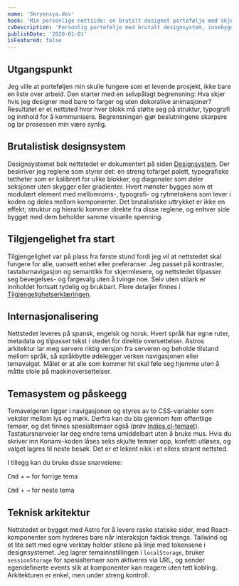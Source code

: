 ```yaml
---
name: 'Skryensya.dev'
hook: 'Min personlige nettside: en brutalt designet portefølje med skjulte påskeegg, avansert temasystem og tekniske detaljer som viser presisjon og frontend-ekspertise.'
cvDescription: 'Personlig portefølje med brutalt designsystem, innebygd tilgjengelighet, interaktive påskeegg og en teknisk arkitektur som fremhever detaljfokuset.'
publishDate: '2020-01-01'
isFeatured: false
---
```



## Utgangspunkt

Jeg ville at porteføljen min skulle fungere som et levende prosjekt, ikke bare en liste over arbeid. Den starter med en selvpålagt begrensning: Hva skjer hvis jeg designer med bare to farger og uten dekorative animasjoner? Resultatet er et nettsted hvor hver blokk må støtte seg på struktur, typografi og innhold for å kommunisere. Begrensningen gjør beslutningene skarpere og lar prosessen min være synlig.

## Brutalistisk designsystem

Designsystemet bak nettstedet er dokumentert på siden [Designsystem](/no/designsystem). Der beskriver jeg reglene som styrer det: en streng tofarget palett, typografiske tettheter som er kalibrert for ulike blokker, og diagonaler som deler seksjoner uten skygger eller gradienter. Hvert mønster bygges som et modulært element med mellomroms-, typografi- og rytmetokens som lever i koden og deles mellom komponenter. Det brutalistiske uttrykket er ikke en effekt; struktur og hierarki kommer direkte fra disse reglene, og enhver side bygget med dem beholder samme visuelle spenning.

## Tilgjengelighet fra start

Tilgjengelighet var på plass fra første stund fordi jeg vil at nettstedet skal fungere for alle, uansett enhet eller preferanser. Jeg passet på kontraster, tastaturnavigasjon og semantikk for skjermlesere, og nettstedet tilpasser seg bevegelses- og fargevalg uten å tvinge noe. Selv uten stilark er innholdet fortsatt tydelig og brukbart. Flere detaljer finnes i [Tilgjengelighetserklæringen](/no/tilgjengelighetserklaering).

## Internasjonalisering

Nettstedet leveres på spansk, engelsk og norsk. Hvert språk har egne ruter, metadata og tilpasset tekst i stedet for direkte oversettelser. Astros arkitektur lar meg servere riktig versjon fra serveren og beholde tilstand mellom språk, så språkbytte ødelegger verken navigasjonen eller temavalget. Målet er at alle som kommer hit skal føle seg hjemme uten å måtte stole på maskinoversettelser.

## Temasystem og påskeegg

Temavelgeren ligger i navigasjonen og styres av to CSS-variabler som veksler mellom lys og mørk. Derfra kan du bla gjennom fem offentlige temaer, og det finnes spesialtemaer også (prøv [Indies.cl-temaet](/no/?theme=indies)). Tastatursnarveier lar deg endre tema umiddelbart uten å bruke mus. Hvis du skriver inn Konami-koden låses seks skjulte temaer opp, konfetti utløses, og valget lagres til neste besøk. Det er et lekent nikk i et ellers stramt nettsted.

I tillegg kan du bruke disse snarveiene:

<div class="space-y-4">
  <p>
    <Kbd>Cmd</Kbd> + <Kbd>←</Kbd> for forrige tema
  </p>
  <p>
    <Kbd>Cmd</Kbd> + <Kbd>→</Kbd> for neste tema
  </p>
</div>

## Teknisk arkitektur

Nettstedet er bygget med Astro for å levere raske statiske sider, med React-komponenter som hydreres bare når interaksjon faktisk trengs. Tailwind og et lite sett med egne verktøy holder stilene på linje med tokensene i designsystemet. Jeg lagrer temainnstillingen i `localStorage`, bruker `sessionStorage` for spesialtemaer som aktiveres via URL, og sender egendefinerte events slik at komponenter kan reagere uten tett kobling. Arkitekturen er enkel, men under streng kontroll.
